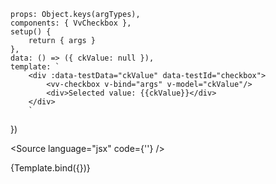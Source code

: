 

<Meta title="Components/Checkbox" component={VvCheckbox} />

	props: Object.keys(argTypes),
	components: { VvCheckbox },
	setup() {
		return { args }
	},
	data: () => ({ ckValue: null }),
	template: `
		<div :data-testData="ckValue" data-testId="checkbox">
			<vv-checkbox v-bind="args" v-model="ckValue"/>
			<div>Selected value: {{ckValue}}</div> 
		</div>
        `
})

<Source language="jsx" code={'<vv-checkbox/>'} />

<Canvas>
	<Story
		name="vv-checkbox"
		args={{
			label: 'Option',
			name: 'checkbox',
			disabled: false,
			switch: false,
			binary: false,
			value: 1
		}}
		argTypes={{
			id: {
				description: 'Input element id',
				table: { category: 'Attributes' }
			},
			name: {
				description: 'Input element name',
				table: { category: 'Attributes' }
			},
			value: {
				description: 'Input element',
				table: { category: 'Attributes' }
			}
		}}>
		{Template.bind({})}
	</Story>
</Canvas>

<ArgsTable story="vv-checkbox" />
